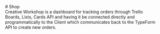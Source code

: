 
<div style={{textAlign: `center`}}>
  # Shop
</div>

<Main className={`cwsContent`} showTopButton={false}>
  Creative Workshop is a dashboard for tracking orders through Trello Boards, Lists, Cards API and having it be connected directly and programmatically to the Client which communicates back to the TypeForm API to create new orders.
</Main>

<TopButton />